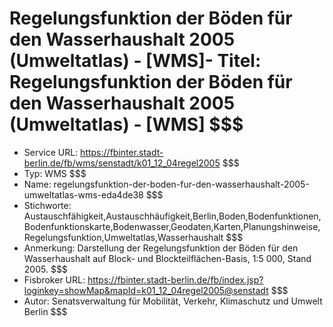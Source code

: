 # Regelungsfunktion der Böden für den Wasserhaushalt 2005 (Umweltatlas) - [WMS]- Titel: Regelungsfunktion der Böden für den Wasserhaushalt 2005 (Umweltatlas) - [WMS] $$$
- Service URL: https://fbinter.stadt-berlin.de/fb/wms/senstadt/k01_12_04regel2005 $$$
- Typ: WMS $$$
- Name: regelungsfunktion-der-boden-fur-den-wasserhaushalt-2005-umweltatlas-wms-eda4de38 $$$
- Stichworte: Austauschfähigkeit,Austauschhäufigkeit,Berlin,Boden,Bodenfunktionen,Bodenfunktionskarte,Bodenwasser,Geodaten,Karten,Planungshinweise,Regelungsfunktion,Umweltatlas,Wasserhaushalt $$$
- Anmerkung: Darstellung der Regelungsfunktion der Böden für den Wasserhaushalt auf Block- und Blockteilflächen-Basis, 1:5 000, Stand 2005. $$$
- Fisbroker URL: https://fbinter.stadt-berlin.de/fb/index.jsp?loginkey=showMap&mapId=k01_12_04regel2005@senstadt $$$
- Autor: Senatsverwaltung für Mobilität, Verkehr, Klimaschutz und Umwelt Berlin $$$
